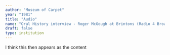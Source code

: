 ```yaml
---
author: "Museum of Carpet"
year: "1981"
title: "Audio"
name: "Oral History interview - Roger McGough at Brintons (Radio 4 Broadcast)"
draft: false
type: institution
---
```

I think this then appears as the content
